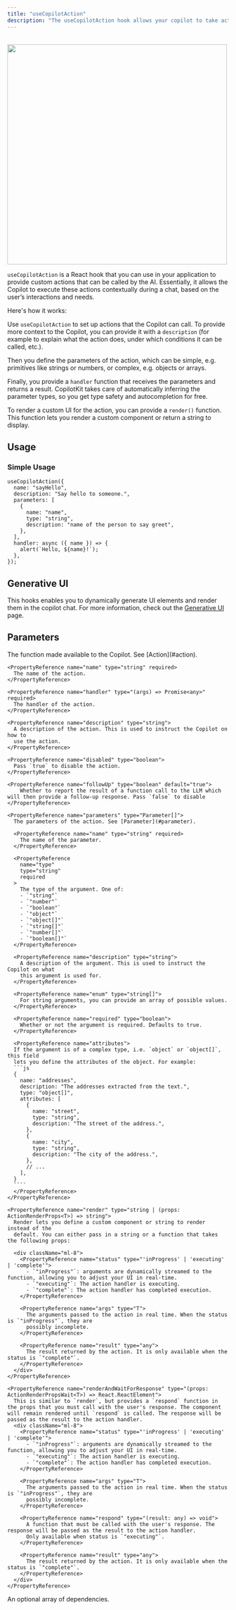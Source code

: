 ```yaml
---
title: "useCopilotAction"
description: "The useCopilotAction hook allows your copilot to take action in the app."
---
```


<br />
<img src="/images/use-copilot-action/useCopilotAction.gif" width="500" />

`useCopilotAction` is a React hook that you can use in your application to provide
custom actions that can be called by the AI. Essentially, it allows the Copilot to
execute these actions contextually during a chat, based on the user’s interactions
and needs.

Here's how it works:

Use `useCopilotAction` to set up actions that the Copilot can call. To provide
more context to the Copilot, you can provide it with a `description` (for example to explain
what the action does, under which conditions it can be called, etc.).

Then you define the parameters of the action, which can be simple, e.g. primitives like strings or numbers,
or complex, e.g. objects or arrays.

Finally, you provide a `handler` function that receives the parameters and returns a result.
CopilotKit takes care of automatically inferring the parameter types, so you get type safety
and autocompletion for free.

To render a custom UI for the action, you can provide a `render()` function. This function
lets you render a custom component or return a string to display.

## Usage

### Simple Usage

```tsx
useCopilotAction({
  name: "sayHello",
  description: "Say hello to someone.",
  parameters: [
    {
      name: "name",
      type: "string",
      description: "name of the person to say greet",
    },
  ],
  handler: async ({ name }) => {
    alert(`Hello, ${name}!`);
  },
});
```

## Generative UI

This hooks enables you to dynamically generate UI elements and render them in the copilot chat. For more information, check out the [Generative UI](/guides/generative-ui) page.

## Parameters

<PropertyReference name="action" type="Action" required>
  The function made available to the Copilot. See [Action](#action).

    <PropertyReference name="name" type="string" required>
      The name of the action.
    </PropertyReference>

    <PropertyReference name="handler" type="(args) => Promise<any>" required>
      The handler of the action.
    </PropertyReference>

    <PropertyReference name="description" type="string">
      A description of the action. This is used to instruct the Copilot on how to
      use the action.
    </PropertyReference>

    <PropertyReference name="disabled" type="boolean">
      Pass `true` to disable the action.
    </PropertyReference>

    <PropertyReference name="followUp" type="boolean" default="true">
        Whether to report the result of a function call to the LLM which will then provide a follow-up response. Pass `false` to disable
    </PropertyReference>

    <PropertyReference name="parameters" type="Parameter[]">
      The parameters of the action. See [Parameter](#parameter).

      <PropertyReference name="name" type="string" required>
        The name of the parameter.
      </PropertyReference>

      <PropertyReference
        name="type"
        type="string"
        required
      >
        The type of the argument. One of:
        - `"string"`
        - `"number"`
        - `"boolean"`
        - `"object"`
        - `"object[]"`
        - `"string[]"`
        - `"number[]"`
        - `"boolean[]"`
      </PropertyReference>

      <PropertyReference name="description" type="string">
        A description of the argument. This is used to instruct the Copilot on what
        this argument is used for.
      </PropertyReference>

      <PropertyReference name="enum" type="string[]">
        For string arguments, you can provide an array of possible values.
      </PropertyReference>

      <PropertyReference name="required" type="boolean">
        Whether or not the argument is required. Defaults to true.
      </PropertyReference>

      <PropertyReference name="attributes">
      If the argument is of a complex type, i.e. `object` or `object[]`, this field
      lets you define the attributes of the object. For example:
      ```js
      {
        name: "addresses",
        description: "The addresses extracted from the text.",
        type: "object[]",
        attributes: [
          {
            name: "street",
            type: "string",
            description: "The street of the address.",
          },
          {
            name: "city",
            type: "string",
            description: "The city of the address.",
          },
          // ...
        ],
      }
      ````
      </PropertyReference>
    </PropertyReference>

    <PropertyReference name="render" type="string | (props: ActionRenderProps<T>) => string">
      Render lets you define a custom component or string to render instead of the
      default. You can either pass in a string or a function that takes the following props:

      <div className="ml-8">
        <PropertyReference name="status" type="'inProgress' | 'executing' | 'complete'">
          - `"inProgress"`: arguments are dynamically streamed to the function, allowing you to adjust your UI in real-time.
          - `"executing"`: The action handler is executing.
          - `"complete"`: The action handler has completed execution.
        </PropertyReference>

        <PropertyReference name="args" type="T">
          The arguments passed to the action in real time. When the status is `"inProgress"`, they are
          possibly incomplete.
        </PropertyReference>

        <PropertyReference name="result" type="any">
          The result returned by the action. It is only available when the status is `"complete"`.
        </PropertyReference>
      </div>
    </PropertyReference>

    <PropertyReference name="renderAndWaitForResponse" type="(props: ActionRenderPropsWait<T>) => React.ReactElement">
      This is similar to `render`, but provides a `respond` function in the props that you must call with the user's response. The component will remain rendered until `respond` is called. The response will be passed as the result to the action handler.
      <div className="ml-8">
        <PropertyReference name="status" type="'inProgress' | 'executing' | 'complete'">
          - `"inProgress"`: arguments are dynamically streamed to the function, allowing you to adjust your UI in real-time.
          - `"executing"`: The action handler is executing.
          - `"complete"`: The action handler has completed execution.
        </PropertyReference>

        <PropertyReference name="args" type="T">
          The arguments passed to the action in real time. When the status is `"inProgress"`, they are
          possibly incomplete.
        </PropertyReference>

        <PropertyReference name="respond" type="(result: any) => void">
          A function that must be called with the user's response. The response will be passed as the result to the action handler.
          Only available when status is `"executing"`.
        </PropertyReference>

        <PropertyReference name="result" type="any">
          The result returned by the action. It is only available when the status is `"complete"`.
        </PropertyReference>
      </div>
    </PropertyReference>

</PropertyReference>

<PropertyReference name="dependencies" type="any[]">
  An optional array of dependencies.
</PropertyReference>
